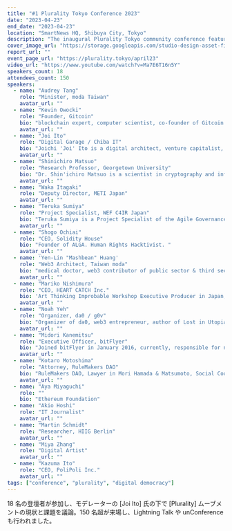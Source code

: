 ```yaml
---
title: "#1 Plurality Tokyo Conference 2023"
date: "2023-04-23"
end_date: "2023-04-23"
location: "SmartNews HQ, Shibuya City, Tokyo"
description: "The inaugural Plurality Tokyo community conference featuring 18 speakers—including recorded keynotes by Audrey Tang and Kevin Owocki—and attracting more than 150 on-site participants."
cover_image_url: "https://storage.googleapis.com/studio-design-asset-files/projects/xNWYn73XOl/s-2048x1536_v-frms_webp_c18e4c4a-9c80-4a02-8e5a-ac274b974608_small.webp"
report_url: ""
event_page_url: "https://plurality.tokyo/april23"
video_url: "https://www.youtube.com/watch?v=Ma7E6T16n5Y"
speakers_count: 18
attendees_count: 150
speakers:
  - name: "Audrey Tang"
    role: "Minister, moda Taiwan"
    avatar_url: ""
  - name: "Kevin Owocki"
    role: "Founder, Gitcoin"
    bio: "blockchain expert, computer scientist, co-founder of Gitcoin and CEO/founder of SuperModular"
    avatar_url: ""
  - name: "Joi Ito"
    role: "Digital Garage / Chiba IT"
    bio: "Joichi 'Joi' Ito is a digital architect, venture capitalist, entrepreneur, writer, and scholar focusing on the transformation of society and technology."
    avatar_url: ""
  - name: "Shinichiro Matsuo"
    role: "Research Professor, Georgetown University"
    bio: "Dr. Shin'ichiro Matsuo is a scientist in cryptography and information security. At Georgetown University, he is a director of CyberSMART research center and a lead of blockchain technology and ecosystem design."
    avatar_url: ""
  - name: "Waka Itagaki"
    role: "Deputy Director, METI Japan"
    avatar_url: ""
  - name: "Teruka Sumiya"
    role: "Project Specialist, WEF C4IR Japan"
    bio: "Teruka Sumiya is a Project Specialist of the Agile Governance at the World Economic Forum Centre for the Fourth Industrial Revolution Japan."
    avatar_url: ""
  - name: "Shogo Ochiai"
    role: "CEO, Solidity House"
    bio: "Founder of ALGA. Human Rights Hacktivist. "
    avatar_url: ""
  - name: 'Yen-Lin "Mashbean" Huang'
    role: "Web3 Architect, Taiwan moda"
    bio: "medical doctor, web3 contributor of public sector & third sector. believer of Plurality. now working at Ministry of Digital Affairs, Taiwan."
    avatar_url: ""
  - name: "Mariko Nishimura"
    role: "CEO, HEART CATCH Inc."
    bio: 'Art Thinking Improbable Workshop Executive Producer in Japan, web3 task-force member of Keidanren(Japan Business Federation, 2022), a visiting professor at Musashino Art University. Co-founder of Japanese Master Class startup “naro.tv”.'
    avatar_url: ""
  - name: "Noah Yeh"
    role: "Organizer, da0 / g0v"
    bio: "Organizer of da0, web3 entrepreneur, author of Lost in Utopias. Aim to inspire participation in the commons space with mechanism design."
    avatar_url: ""
  - name: "Midori Kanemitsu"
    role: "Executive Officer, bitFlyer"
    bio: "Joined bitFlyer in January 2016, currently, responsible for new coin listing, IEO, and NFT-related activities since August 2022. also a personal NFT collector and actively engaged in DAO activities."
    avatar_url: ""
  - name: "Kotaro Motoshima"
    role: "Attorney, RuleMakers DAO"
    bio: "RuleMakers DAO, Lawyer in Mori Hamada & Matsumoto, Social Coordinator"
    avatar_url: ""
  - name: "Aya Miyaguchi"
    role: ""
    bio: "Ethereum Foundation"
  - name: "Akio Hoshi"
    role: "IT Journalist"
    avatar_url: ""
  - name: "Martin Schmidt"
    role: "Researcher, HIIG Berlin"
    avatar_url: ""
  - name: "Miya Zhang"
    role: "Digital Artist"
    avatar_url: ""
  - name: "Kazuma Ito"
    role: "CEO, PoliPoli Inc."
    avatar_url: ""
tags: ["conference", "plurality", "digital democracy"]
---
```


18 名の登壇者が参加し、モデレーターの [Joi Ito] 氏の下で [Plurality] ムーブメントの現状と課題を議論。150 名超が来場し、Lightning Talk や unConference も行われました。
